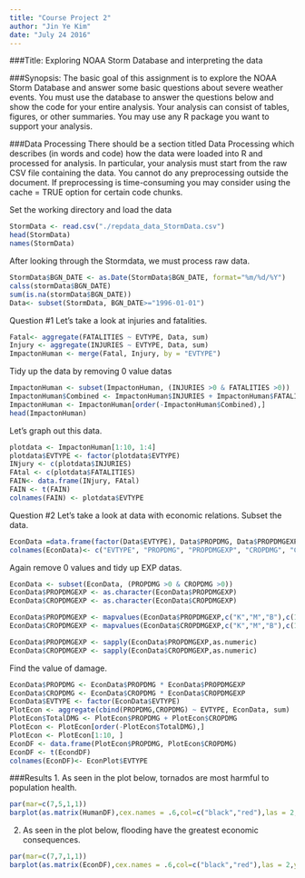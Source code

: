 ```yaml
---
title: "Course Project 2"
author: "Jin Ye Kim"
date: "July 24 2016"
---
```


###Title:
Exploring NOAA Storm Database and interpreting the data

###Synopsis:
The basic goal of this assignment is to explore the NOAA Storm Database and answer some basic questions about severe weather events. You must use the database to answer the questions below and show the code for your entire analysis. Your analysis can consist of tables, figures, or other summaries. You may use any R package you want to support your analysis.

###Data Processing
There should be a section titled Data Processing which describes (in words and code) how the data were loaded into R and processed for analysis. In particular, your analysis must start from the raw CSV file containing the data. You cannot do any preprocessing outside the document. If preprocessing is time-consuming you may consider using the cache = TRUE option for certain code chunks.

Set the working directory and load the data
```r
StormData <- read.csv("./repdata_data_StormData.csv")
head(StormData)
names(StormData)
```

After looking through the Stormdata, we must process raw data.
```r
StormData$BGN_DATE <- as.Date(StormData$BGN_DATE, format="%m/%d/%Y")
calss(stormData$BGN_DATE)
sum(is.na(stormData$BGN_DATE))
Data<- subset(StormData, BGN_DATE>="1996-01-01")
```

Question #1
Let's take a look at injuries and fatalities.
```r
Fatal<- aggregate(FATALITIES ~ EVTYPE, Data, sum)
Injury <- aggregate(INJURIES ~ EVTYPE, Data, sum)
ImpactonHuman <- merge(Fatal, Injury, by = "EVTYPE")
```

Tidy up the data by removing 0 value datas
```r
ImpactonHuman <- subset(ImpactonHuman, (INJURIES >0 & FATALITIES >0))
ImpactonHuman$Combined <- ImpactonHuman$INJURIES + ImpactonHuman$FATALITIES
ImpactonHuman <- ImpactonHuman[order(-ImpactonHuman$Combined),]
head(ImpactonHuman)
```

Let's graph out this data.
```r
plotdata <- ImpactonHuman[1:10, 1:4]
plotdata$EVTYPE <- factor(plotdata$EVTYPE)
INjury <- c(plotdata$INJURIES)
FAtal <- c(plotdata$FATALITIES)
FAIN<- data.frame(INjury, FAtal)
FAIN <- t(FAIN)
colnames(FAIN) <- plotdata$EVTYPE
```

Question #2
Let's take a look at data with economic relations.
Subset the data.
```r
EconData =data.frame(factor(Data$EVTYPE), Data$PROPDMG, Data$PROPDMGEXP, Data$CROPDMG, Data$CROPDMGEXP)
colnames(EconData)<- c("EVTYPE", "PROPDMG", "PROPDMGEXP", "CROPDMG", "CROPDMGEXP")
```

Again remove 0 values and tidy up EXP datas. 
```r
EconData <- subset(EconData, (PROPDMG >0 & CROPDMG >0))
EconData$PROPDMGEXP <- as.character(EconData$PROPDMGEXP)
EconData$CROPDMGEXP <- as.character(EconData$CROPDMGEXP)

EconData$PROPDMGEXP <- mapvalues(EconData$PROPDMGEXP,c("K","M","B"),c(1000,1000000,1000000000))
EconData$CROPDMGEXP <- mapvalues(EconData$CROPDMGEXP,c("K","M","B"),c(1000,1000000,1000000000))

EconData$PROPDMGEXP <- sapply(EconData$PROPDMGEXP,as.numeric)
EconData$CROPDMGEXP <- sapply(EconData$CROPDMGEXP,as.numeric)
```

Find the value of damage.
```r
EconData$PROPDMG <- EconData$PROPDMG * EconData$PROPDMGEXP
EconData$CROPDMG <- EconData$CROPDMG * EconData$CROPDMGEXP
EconData$EVTYPE <- factor(EconData$EVTYPE)
PlotEcon <- aggregate(cbind(PROPDMG,CROPDMG) ~ EVTYPE, EconData, sum)
PlotEcon$TotalDMG <- PlotEcon$PROPDMG + PlotEcon$CROPDMG
PlotEcon <- PlotEcon[order(-PlotEcon$TotalDMG),]
PlotEcon <- PlotEcon[1:10, ]
EconDF <- data.frame(PlotEcon$PROPDMG, PlotEcon$CROPDMG)
EconDF <- t(EcondDF)
colnames(EconDF)<- EconPlot$EVTYPE
```

###Results
1. As seen in the plot below, tornados are most harmful to population health.
```r
par(mar=c(7,5,1,1))
barplot(as.matrix(HumanDF),cex.names = .6,col=c("black","red"),las = 2,ylab = "Count of Injuries/Fatalities", legend = c("Injuries","Fatalities"),mgp=c(3,.5,0))
```

2. As seen in the plot below, flooding have the greatest economic consequences. 
```r
par(mar=c(7,7,1,1))
barplot(as.matrix(EconDF),cex.names = .6,col=c("black","red"),las = 2,ylab = "Nominal Sum of Damages USD$", legend = c("Property Damage","Crop Damage"),mgp=c(5,.5,0))
```

